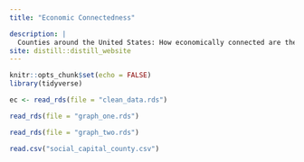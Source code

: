 ```yaml
---
title: "Economic Connectedness"

description: |
  Counties around the United States: How economically connected are they?
site: distill::distill_website
---
```


```r
knitr::opts_chunk$set(echo = FALSE)
library(tidyverse)
```

```r
ec <- read_rds(file = "clean_data.rds")
```

```r
read_rds(file = "graph_one.rds")
```

```r
read_rds(file = "graph_two.rds")
```


```r
read.csv("social_capital_county.csv")
```

